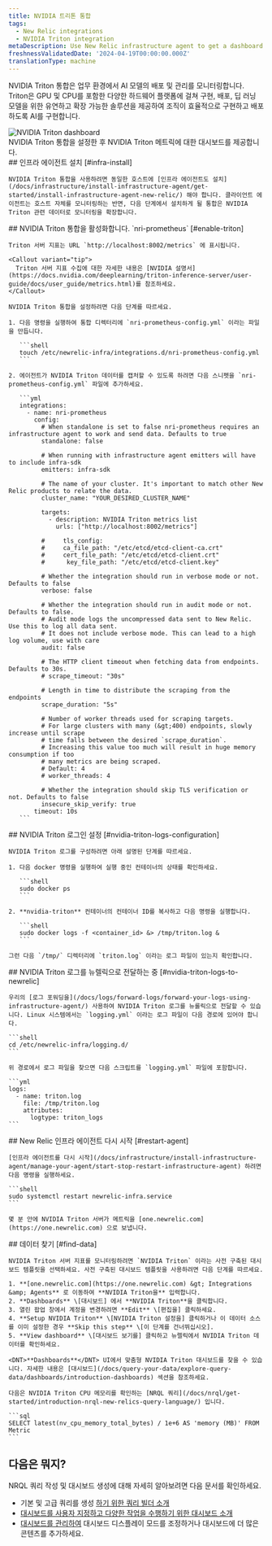 ```yaml
---
title: NVIDIA 트리톤 통합
tags:
  - New Relic integrations
  - NVIDIA Triton integration
metaDescription: Use New Relic infrastructure agent to get a dashboard with metrics from your NVIDIA Triton.
freshnessValidatedDate: '2024-04-19T00:00:00.000Z'
translationType: machine
---
```


NVIDIA Triton 통합은 업무 환경에서 AI 모델의 배포 및 관리를 모니터링합니다. Triton은 GPU 및 CPU를 포함한 다양한 하드웨어 플랫폼에 걸쳐 구현, 배포, 딥 러닝 모델을 위한 유연하고 확장 가능한 솔루션을 제공하여 조직이 효율적으로 구현하고 배포하도록 AI를 구현합니다.

<img title="NVIDIA Triton dashboard" alt="NVIDIA Triton dashboard" src="/images/infrastructure_screenshot-crop_triton-dashboard.webp" />

<figcaption>
  NVIDIA Triton 통합을 설정한 후 NVIDIA Triton 메트릭에 대한 대시보드를 제공합니다.
</figcaption>

<Steps>
  <Step>
    ## 인프라 에이전트 설치 [#infra-install]

    NVIDIA Triton 통합을 사용하려면 동일한 호스트에 [인프라 에이전트도 설치](/docs/infrastructure/install-infrastructure-agent/get-started/install-infrastructure-agent-new-relic/) 해야 합니다. 클라이언트 에이전트는 호스트 자체를 모니터링하는 반면, 다음 단계에서 설치하게 될 통합은 NVIDIA Triton 관련 데이터로 모니터링을 확장합니다.
  </Step>

  <Step>
    ## NVIDIA Triton 통합을 활성화합니다. `nri-prometheus` [#enable-triton]

    Triton 서버 지표는 URL `http://localhost:8002/metrics` 에 표시됩니다.

    <Callout variant="tip">
      Triton 서버 지표 수집에 대한 자세한 내용은 [NVIDIA 설명서](https://docs.nvidia.com/deeplearning/triton-inference-server/user-guide/docs/user_guide/metrics.html)를 참조하세요.
    </Callout>

    NVIDIA Triton 통합을 설정하려면 다음 단계를 따르세요.

    1. 다음 명령을 실행하여 통합 디렉터리에 `nri-prometheus-config.yml` 이라는 파일을 만듭니다.

       ```shell
       touch /etc/newrelic-infra/integrations.d/nri-prometheus-config.yml
       ```

    2. 에이전트가 NVIDIA Triton 데이터를 캡처할 수 있도록 하려면 다음 스니펫을 `nri-prometheus-config.yml` 파일에 추가하세요.

       ```yml
       integrations:
         - name: nri-prometheus
           config:
             # When standalone is set to false nri-prometheus requires an infrastructure agent to work and send data. Defaults to true
             standalone: false

             # When running with infrastructure agent emitters will have to include infra-sdk
             emitters: infra-sdk

             # The name of your cluster. It's important to match other New Relic products to relate the data.
             cluster_name: "YOUR_DESIRED_CLUSTER_NAME"

             targets:
               - description: NVIDIA Triton metrics list
                 urls: ["http://localhost:8002/metrics"]

             #     tls_config:
             #     ca_file_path: "/etc/etcd/etcd-client-ca.crt"
             #     cert_file_path: "/etc/etcd/etcd-client.crt"
             #      key_file_path: "/etc/etcd/etcd-client.key"

             # Whether the integration should run in verbose mode or not. Defaults to false
             verbose: false

             # Whether the integration should run in audit mode or not. Defaults to false.
             # Audit mode logs the uncompressed data sent to New Relic. Use this to log all data sent.
             # It does not include verbose mode. This can lead to a high log volume, use with care
             audit: false

             # The HTTP client timeout when fetching data from endpoints. Defaults to 30s.
             # scrape_timeout: "30s"

             # Length in time to distribute the scraping from the endpoints
             scrape_duration: "5s"

             # Number of worker threads used for scraping targets.
             # For large clusters with many (&gt;400) endpoints, slowly increase until scrape
             # time falls between the desired `scrape_duration`.
             # Increasing this value too much will result in huge memory consumption if too
             # many metrics are being scraped.
             # Default: 4
             # worker_threads: 4

             # Whether the integration should skip TLS verification or not. Defaults to false
             insecure_skip_verify: true
           timeout: 10s
       ```
  </Step>

  <Step>
    ## NVIDIA Triton 로그인 설정 [#nvidia-triton-logs-configuration]

    NVIDIA Triton 로그를 구성하려면 아래 설명된 단계를 따르세요.

    1. 다음 docker 명령을 실행하여 실행 중인 컨테이너의 상태를 확인하세요.

       ```shell
       sudo docker ps
       ```

    2. **nvidia-triton** 컨테이너의 컨테이너 ID를 복사하고 다음 명령을 실행합니다.

       ```shell
       sudo docker logs -f <container_id> &> /tmp/triton.log &
       ```

    그런 다음 `/tmp/` 디렉터리에 `triton.log` 이라는 로그 파일이 있는지 확인합니다.
  </Step>

  <Step>
    ## NVIDIA Triton 로그를 뉴렐릭으로 전달하는 중 [#nvidia-triton-logs-to-newrelic]

    우리의 [로그 포워딩을](/docs/logs/forward-logs/forward-your-logs-using-infrastructure-agent/) 사용하여 NVIDIA Triton 로그를 뉴롤릭으로 전달할 수 있습니다. Linux 시스템에서는 `logging.yml` 이라는 로그 파일이 다음 경로에 있어야 합니다.

    ```shell
    cd /etc/newrelic-infra/logging.d/
    ```

    위 경로에서 로그 파일을 찾으면 다음 스크립트를 `logging.yml` 파일에 포함합니다.

    ```yml
    logs:
      - name: triton.log
        file: /tmp/triton.log
        attributes:
          logtype: triton_logs
    ```
  </Step>

  <Step>
    ## New Relic 인프라 에이전트 다시 시작 [#restart-agent]

    [인프라 에이전트를 다시 시작](/docs/infrastructure/install-infrastructure-agent/manage-your-agent/start-stop-restart-infrastructure-agent) 하려면 다음 명령을 실행하세요.

    ```shell
    sudo systemctl restart newrelic-infra.service
    ```

    몇 분 안에 NVIDIA Triton 서버가 메트릭을 [one.newrelic.com](https://one.newrelic.com) 으로 보냅니다.
  </Step>

  <Step>
    ## 데이터 찾기 [#find-data]

    NVIDIA Triton 서버 지표를 모니터링하려면 `NVIDIA Triton` 이라는 사전 구축된 대시보드 템플릿을 선택하세요. 사전 구축된 대시보드 템플릿을 사용하려면 다음 단계를 따르세요.

    1. **[one.newrelic.com](https://one.newrelic.com) &gt; Integrations &amp; Agents** 로 이동하여 **NVIDIA Triton을** 입력합니다.
    2. **Dashboards** \[대시보드] 에서 **NVIDIA Triton**을 클릭합니다.
    3. 열린 팝업 창에서 계정을 변경하려면 **Edit** \[편집을] 클릭하세요.
    4. **Setup NVIDIA Triton** \[NVIDIA Triton 설정을] 클릭하거나 이 데이터 소스를 이미 설정한 경우 **Skip this step** \[이 단계를 건너뛰십시오].
    5. **View dashboard** \[대시보드 보기를] 클릭하고 뉴렐릭에서 NVIDIA Triton 데이터를 확인하세요.

    <DNT>**Dashboards**</DNT> UI에서 맞춤형 NVIDIA Triton 대시보드를 찾을 수 있습니다. 자세한 내용은 [대시보드](/docs/query-your-data/explore-query-data/dashboards/introduction-dashboards) 섹션을 참조하세요.

    다음은 NVIDIA Triton CPU 메모리를 확인하는 [NRQL 쿼리](/docs/nrql/get-started/introduction-nrql-new-relics-query-language/) 입니다.

    ```sql
    SELECT latest(nv_cpu_memory_total_bytes) / 1e+6 AS 'memory (MB)' FROM Metric
    ```
  </Step>
</Steps>

## 다음은 뭐지?

NRQL 쿼리 작성 및 대시보드 생성에 대해 자세히 알아보려면 다음 문서를 확인하세요.

* 기본 및 고급 쿼리를 생성 [하기 위한 쿼리 빌더 소개](/docs/query-your-data/explore-query-data/query-builder/introduction-query-builder)
* [대시보드를 사용자 지정하고 다양한 작업을 수행하기 위한 대시보드 소개](/docs/query-your-data/explore-query-data/dashboards/introduction-dashboards)
* [대시보드를 관리하여](/docs/query-your-data/explore-query-data/dashboards/manage-your-dashboard) 대시보드 디스플레이 모드를 조정하거나 대시보드에 더 많은 콘텐츠를 추가하세요.